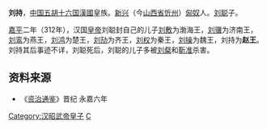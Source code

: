 '''刘持'''，[[中国|中国]][[五胡十六国|五胡十六国]][[前趙|漢國]]皇族。[[新興郡_(建安)|新兴]]（今[[山西省|山西省]][[忻州|忻州]]）[[匈奴|匈奴]]人。[[刘聪|刘聪]]子。

[[嘉平_(前赵)|嘉平]]二年（312年），汉国[[皇帝|皇帝]]刘聪封自己的儿子[[刘敷|刘敷]]为渤海王，[[刘骥|刘骥]]为济南王，[[刘鸾|刘鸾]]为燕王，[[刘鸿_(汉赵)|刘鸿]]为楚王，[[刘劢|刘劢]]为齐王，[[刘权_(汉赵)|刘权]]为秦王，[[刘操|刘操]]为魏王，刘持为'''赵王'''。刘持其后事迹不详，刘聪死后，刘聪的儿子多被[[刘粲|刘粲]]和[[靳准|靳准]]杀害。

==资料来源==
*《[[资治通鉴|资治通鉴]]》晋纪 永嘉六年

[[Category:汉昭武帝皇子|Category:汉昭武帝皇子]]
[[Category:劉姓|C]]